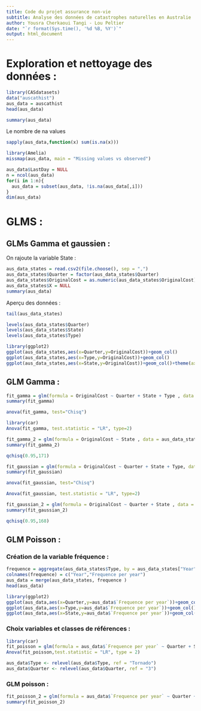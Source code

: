 ```yaml
---
title: Code du projet assurance non-vie
subtitle: Analyse des données de catastrophes naturelles en Australie
author: Yousra Cherkaoui Tangi - Lou Peltier 
date: "`r format(Sys.time(), '%d %B, %Y')`"
output: html_document
---
```


# Exploration et nettoyage des données : 

```r
library(CASdatasets)
data("auscathist")
aus_data = auscathist
head(aus_data)
```


```r
summary(aus_data)
```

Le nombre de na values 
```r
sapply(aus_data,function(x) sum(is.na(x)))
```

```r
library(Amelia)
missmap(aus_data, main = "Missing values vs observed")
```

```r
aus_data$LastDay = NULL
n = ncol(aus_data)
for(i in 1:n){
  aus_data = subset(aus_data, !is.na(aus_data[,i]))
}
dim(aus_data)

```


# GLMS : 

## GLMs Gamma et gaussien : 

On rajoute la variable State : 
```r
aus_data_states = read.csv2(file.choose(), sep = ",")
aus_data_states$Quarter = factor(aus_data_states$Quarter)
aus_data_states$OriginalCost = as.numeric(aus_data_states$OriginalCost)
aus_data_states$X = NULL
summary(aus_data)
```

Aperçu des données : 
```r
tail(aus_data_states)
```

```r
levels(aus_data_states$Quarter)
levels(aus_data_states$State)
levels(aus_data_states$Type)
```


```r
library(ggplot2)
ggplot(aus_data_states,aes(x=Quarter,y=OriginalCost))+geom_col()
ggplot(aus_data_states,aes(x=Type,y=OriginalCost))+geom_col()
ggplot(aus_data_states,aes(x=State,y=OriginalCost))+geom_col()+theme(axis.text.x=element_text(angle=90))
```

## GLM Gamma : 
```r
fit_gamma = glm(formula = OriginalCost ~ Quarter + State + Type , data = aus_data_states, family = Gamma())
summary(fit_gamma)
```

```r
anova(fit_gamma, test="Chisq")
```


```r
library(car)
Anova(fit_gamma, test.statistic = "LR", type=2)
```

```r
fit_gamma_2 = glm(formula = OriginalCost ~ State , data = aus_data_states, family = Gamma())
summary(fit_gamma_2)
```


```r
qchisq(0.95,171)
```


```r
fit_gaussian = glm(formula = OriginalCost ~ Quarter + State + Type, data = aus_data_states, family = gaussian())
summary(fit_gaussian)
```

```r
anova(fit_gaussian, test="Chisq")
```
```r
Anova(fit_gaussian, test.statistic = "LR", type=2)
```
```r
fit_gaussian_2 = glm(formula = OriginalCost ~ Quarter + State , data = aus_data_states, family = gaussian())
summary(fit_gaussian_2)
```
```r
qchisq(0.95,168)
```

## GLM Poisson : 

### Création de la variable fréquence :

```r
frequence = aggregate(aus_data_states$Type, by = aus_data_states["Year"], FUN = length)
colnames(frequence) = c("Year","Frequence per year")
aus_data = merge(aus_data_states, frequence )
head(aus_data)
```

```r
library(ggplot2)
ggplot(aus_data,aes(x=Quarter,y=aus_data$`Frequence per year`))+geom_col()
ggplot(aus_data,aes(x=Type,y=aus_data$`Frequence per year`))+geom_col()
ggplot(aus_data,aes(x=State,y=aus_data$`Frequence per year`))+geom_col()+theme(axis.text.x=element_text(angle=90))
```

### Choix variables et classes de références : 
```r
library(car)
fit_poisson = glm(formula = aus_data$`Frequence per year` ~ Quarter + State + Type , data = aus_data, family = poisson )
Anova(fit_poisson,test.statistic = "LR", type = 2)
```

```r
aus_data$Type <- relevel(aus_data$Type, ref = "Tornado")
aus_data$Quarter <- relevel(aus_data$Quarter, ref = "3")
```

### GLM poisson : 
```r
fit_poisson_2 = glm(formula = aus_data$`Frequence per year` ~ Quarter + Type , data = aus_data, family = poisson )
summary(fit_poisson_2)
```

